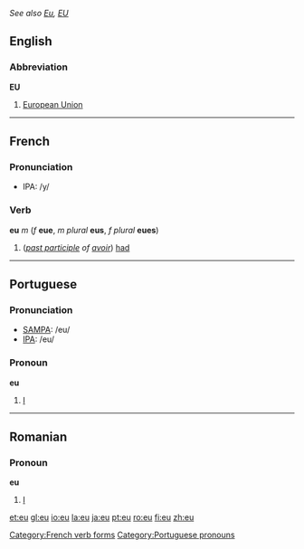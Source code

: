 ''See also [[Eu]], [[EU]]''
==English==
===Abbreviation===
'''EU'''

#[[European Union]]

----
==French==
===Pronunciation===
*IPA: /y/

===Verb===
'''eu''' ''m'' (''f'' '''eue''', ''m plural'' '''eus''', ''f plural'' '''eues''')

#(''[[past participle]] of [[avoir]]'') [[had]]
[[Category:French verb forms]]
----
==Portuguese==
===Pronunciation===
*[[w:SAMPA|SAMPA]]: /eu/
*[[w:IPA|IPA]]: /eu/

===Pronoun===
'''eu'''

# [[I]]

----
==Romanian==
===Pronoun===
'''eu'''

#[[I]]

[[Category:Portuguese pronouns]]

[[et:eu]]
[[gl:eu]]
[[io:eu]]
[[la:eu]]
[[ja:eu]]
[[pt:eu]]
[[ro:eu]]
[[fi:eu]]
[[zh:eu]]